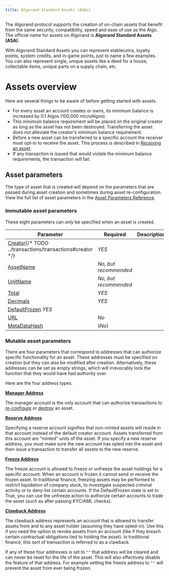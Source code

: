 ```yaml
---
title: Algorand Standard Assets (ASAs)
---
```



The Algorand protocol supports the creation of on-chain assets that benefit from the same security, compatibility, speed and ease of use as the Algo. The official name for assets on Algorand is **Algorand Standard Assets (ASA)**.

With Algorand Standard Assets you can represent stablecoins, loyalty points, system credits, and in-game points, just to name a few examples. You can also represent single, unique assets like a deed for a house, collectable items, unique parts on a supply chain, etc.

# Assets overview

Here are several things to be aware of before getting started with assets.

- For every asset an account creates or owns, its minimum balance is increased by 0.1 Algos (100,000 microAlgos).
- This minimum balance requirement will be placed on the original creator as long as the asset has not been destroyed. Transferring the asset does not alleviate the creator's minimum balance requirement.
- Before a new asset can be transferred to a specific account the receiver must opt-in to receive the asset. This process is described in [Receiving an asset](/concepts/assets/asset-operations#receiving-an-asset).
- If any transaction is issued that would violate the minimum balance requirements, the transaction will fail.

## Asset parameters

The type of asset that is created will depend on the parameters that are passed during asset creation and sometimes during asset re-configuration. View the full list of asset parameters in the [Asset Parameters Reference](/concepts/transactions/transactions#asset-parameters).

### Immutable asset parameters

These eight parameters can _only_ be specified when an asset is created.

| **Parameter**                                                            | Required              | Description |
| ------------------------------------------------------------------------ | --------------------- | ----------- |
| [Creator](FUTURELINK){/* TODO ../transactions/transactions#creator */}   | _YES_                 |             |
| [AssetName](/concepts/transactions/transactions#assetname)               | _No, but recommended_ |             |
| [UnitName](/concepts//ransactions/transactions#unitname)                 | _No, but recommended_ |             |
| [Total](/concepts/transactions/transactions#total)                       | _YES_                 |             |
| [Decimals](/concepts/transactions/transactions#decimals)                 | _YES_                 |             |
| [DefaultFrozen](/concepts/transactions/transactions#defaultfrozen) _YES_ |                       |
| [URL](/concepts/transactions/transactions#url)                           | _No_                  |             |
| [MetaDataHash](/concepts/transactions/transactions#metadatahash)         | (_No_)                |             |

### Mutable asset parameters

There are four parameters that correspond to addresses that can authorize specific functionality for an asset. These addresses must be specified on creation but they can also be modified after creation. Alternatively, these addresses can be set as empty strings, which will irrevocably lock the function that they would have had authority over.

Here are the four address types.

[**Manager Address**](/concepts/transactions/transactions#manageraddr)

The manager account is the only account that can authorize transactions to [re-configure](/concepts/assets/asset-operations#updating-assets) or [destroy](/concepts/assets/asset-operations#deleting-assets) an asset.

[**Reserve Address**](/concepts/transactions/transactions#reserveaddr)

Specifying a reserve account signifies that non-minted assets will reside in that account instead of the default creator account. Assets transferred from this account are "minted" units of the asset. If you specify a new reserve address, you must make sure the new account has opted into the asset and then issue a transaction to transfer all assets to the new reserve.

[**Freeze Address**](/concepts/transactions/transactions#freezeaddr)

The freeze account is allowed to freeze or unfreeze the asset holdings for a specific account. When an account is frozen it cannot send or receive the frozen asset. In traditional finance, freezing assets may be performed to restrict liquidation of company stock, to investigate suspected criminal activity or to deny-list certain accounts. If the DefaultFrozen state is set to True, you can use the unfreeze action to authorize certain accounts to trade the asset (such as after passing KYC/AML checks).

[**Clawback Address**](/concepts/transactions/transactions#clawbackaddr)

The clawback address represents an account that is allowed to transfer assets from and to any asset holder (assuming they have opted-in). Use this if you need the option to revoke assets from an account (like if they breach certain contractual obligations tied to holding the asset). In traditional finance, this sort of transaction is referred to as a clawback.

If any of these four addresses is set to `""` that address will be cleared and can never be reset for the life of the asset. This will also effectively disable the feature of that address. For example setting the freeze address to `""` will prevent the asset from ever being frozen.
